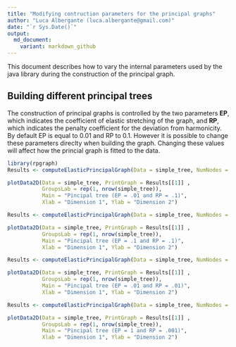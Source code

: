 ```yaml
---
title: "Modifying contruction parameters for the principal graphs"
author: "Luca Albergante (luca.albergante@gmail.com)"
date: "`r Sys.Date()`"
output:
  md_document:
    variant: markdown_github
---
```


This document describes how to vary the internal parameters used by the java library during the construction of the principal graph.

## Building different principal trees

The construction of principal graphs is controlled by the two parameters **EP**, which indicates the coefficient of elastic stretching of the graph, and **RP**, which indicates the penalty coefficient for the deviation from harmonicity. By default EP is equal to 0.01 and RP to 0.1. However it is possible to change these parameters direclty when building the graph. Changing these values will affect how the princial graph is fitted to the data.

```r
library(rpgraph)
Results <- computeElasticPrincipalGraph(Data = simple_tree, NumNodes = 20, Method = 'DefaultPrincipalTreeConfiguration')
```

```r
plotData2D(Data = simple_tree, PrintGraph = Results[[1]] ,
           GroupsLab = rep(1, nrow(simple_tree)),
           Main = "Pincipal tree (EP = .01 and RP = .1)",
           Xlab = "Dimension 1", Ylab = "Dimension 2")
```




```r
Results <- computeElasticPrincipalGraph(Data = simple_tree, NumNodes = 20, Method = 'DefaultPrincipalTreeConfiguration', EP = .1)
```


```r
plotData2D(Data = simple_tree, PrintGraph = Results[[1]] ,
           GroupsLab = rep(1, nrow(simple_tree)),
           Main = "Pincipal tree (EP = .1 and RP = .1)",
           Xlab = "Dimension 1", Ylab = "Dimension 2")
```



```r
Results <- computeElasticPrincipalGraph(Data = simple_tree, NumNodes = 20, Method = 'DefaultPrincipalTreeConfiguration', RP = .01)
```


```r
plotData2D(Data = simple_tree, PrintGraph = Results[[1]] ,
           GroupsLab = rep(1, nrow(simple_tree)),
           Main = "Pincipal tree (EP = .01 and RP = .01)",
           Xlab = "Dimension 1", Ylab = "Dimension 2")
```






```r
Results <- computeElasticPrincipalGraph(Data = simple_tree, NumNodes = 20, Method = 'DefaultPrincipalTreeConfiguration', EP = .2, RP = .01)
```


```r
plotData2D(Data = simple_tree, PrintGraph = Results[[1]] ,
           GroupsLab = rep(1, nrow(simple_tree)),
           Main = "Pincipal tree (EP = 1 and RP = .001)",
           Xlab = "Dimension 1", Ylab = "Dimension 2")
```





